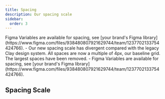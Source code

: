 ```yaml
---
title: Spacing
description: Our spacing scale
sidebar:
  order: 3
---
```



<BrandedContent brands="core, professional, internal">
	Figma Variables are available for spacing, see [your brand's Figma
	library](https://www.figma.com/files/938480807921629744/team/1237702133754424766).
</BrandedContent>

<BrandedContent brands="sustainable-views">
	- Our new spacing scale has divergent compared with the legacy Clay design
	system. All spaces are now a multiple of 4px, our baseline grid. The largest
	spaces have been removed.
  - Figma Variables are available for spacing, see
	[your brand's Figma
	library](https://www.figma.com/files/938480807921629744/team/1237702133754424766).

</BrandedContent>

## Spacing Scale

<Spacing brand={props.brand} />
